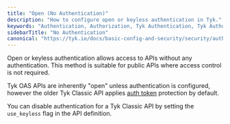 ```yaml
---
title: "Open (No Authentication)"
description: "How to configure open or keyless authentication in Tyk."
keywords: "Authentication, Authorization, Tyk Authentication, Tyk Authorization, Open Authentication, Keyless Authentication"
sidebarTitle: "No Authentication"
canonical: "https://tyk.io/docs/basic-config-and-security/security/authentication-authorization/open-keyless"
---
```


Open or keyless authentication allows access to APIs without any authentication. This method is suitable for public APIs where access control is not required.

Tyk OAS APIs are inherently "open" unless authentication is configured, however the older Tyk Classic API applies [auth token](/api-management/authentication/bearer-token) protection by default.

You can disable authentication for a Tyk Classic API by setting the `use_keyless` flag in the API definition.


